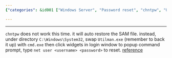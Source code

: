 ```yaml
---
{"categories": &id001 ["Windows Server", "Password reset", "chntpw", "Utilman.exe", "cmd.exe", "net user command", "Command prompt"], "category": "Password Reset", "date": "2023-08-16 15:23:39", "description": "This article provides a step-by-step guide on how to reset a Windows Server password when it cannot be fixed by &grave;chntpw&grave;. The process involves swapping &grave;Utilman.exe&grave; with &grave;cmd.exe&grave;, accessing the command prompt through widgets, and using the &grave;net user&grave; command to reset the password.", "tags": *id001, "title": "reset windows server password"}

---
```


------
`chntpw` does not work this time. it will auto restore
the SAM file.
instead, under directory `C:\Windows\System32`, swap `Utilman.exe` (remember to back it up) with `cmd.exe` then click widgets in login window to popup command prompt, type `net user <username> <password>` to reset.
[reference](https://www.top-password.com/blog/reset-forgotten-windows-server-2016-password/)
